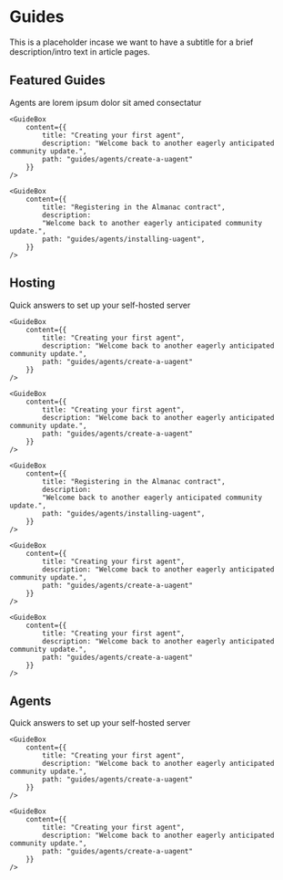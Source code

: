 # Guides

<div className="nx-text-fetch-content">
  This is a placeholder incase we want to have a subtitle for a brief
  description/intro text in article pages.
</div>


## Featured Guides

<div className="nx-text-fetch-content">
  Agents are lorem ipsum dolor sit amed consectatur
</div>

<Row>
    <GuideBox
        content={{
            title: "Installing the uAgent framework",
            description: "Welcome back to another eagerly anticipated community update.",
            path: "guides/agents/installing-uagent"
        }}
    />

    <GuideBox
        content={{
            title: "Creating your first agent",
            description: "Welcome back to another eagerly anticipated community update.",
            path: "guides/agents/create-a-uagent"
        }}
    />

</Row>
<Row>
    <GuideBox
        content={{
            title: "How to use μAgents to verify messages",
            description: "Welcome back to another eagerly anticipated community update.",
            path: "guides/agents/message-verification"
        }}
    />

    <GuideBox
        content={{
            title: "Registering in the Almanac contract",
            description:
            "Welcome back to another eagerly anticipated community update.",
            path: "guides/agents/installing-uagent",
        }}
    />

</Row>
<Row>
    <GuideBox
        content={{
            title: "Communicating with other agents",
            description:
            "Welcome back to another eagerly anticipated community update.",
            path: "guides/agents/installing-uagent",
        }}
    />
    <GuideBox
        content={{
            title: "How to use the μAgents to simulate a cleaning scenario",
            description:
            "Welcome back to another eagerly anticipated community update.",
            path: "guides/agents/installing-uagent",
        }}
    />

</Row>

## Hosting

<div className="nx-text-fetch-content">
  Quick answers to set up your self-hosted server
</div>

<Row>
    <GuideBox
        content={{
            title: "Installing the uAgent framework",
            description: "Welcome back to another eagerly anticipated community update.",
            path: "guides/agents/installing-uagent"
        }}
    />

    <GuideBox
        content={{
            title: "Creating your first agent",
            description: "Welcome back to another eagerly anticipated community update.",
            path: "guides/agents/create-a-uagent"
        }}
    />

    <GuideBox
        content={{
            title: "Creating your first agent",
            description: "Welcome back to another eagerly anticipated community update.",
            path: "guides/agents/create-a-uagent"
        }}
    />

</Row>
<Row>
    <GuideBox
        content={{
            title: "How to use μAgents to verify messages",
            description: "Welcome back to another eagerly anticipated community update.",
            path: "guides/agents/message-verification"
        }}
    />

    <GuideBox
        content={{
            title: "Registering in the Almanac contract",
            description:
            "Welcome back to another eagerly anticipated community update.",
            path: "guides/agents/installing-uagent",
        }}
    />

    <GuideBox
        content={{
            title: "Creating your first agent",
            description: "Welcome back to another eagerly anticipated community update.",
            path: "guides/agents/create-a-uagent"
        }}
    />

</Row>
<Row>
    <GuideBox
        content={{
            title: "Communicating with other agents",
            description:
            "Welcome back to another eagerly anticipated community update.",
            path: "guides/agents/installing-uagent",
        }}
    />
    <GuideBox
        content={{
            title: "How to use the μAgents to simulate a cleaning scenario",
            description:
            "Welcome back to another eagerly anticipated community update.",
            path: "guides/agents/installing-uagent",
        }}
    />

    <GuideBox
        content={{
            title: "Creating your first agent",
            description: "Welcome back to another eagerly anticipated community update.",
            path: "guides/agents/create-a-uagent"
        }}
    />

</Row>

## Agents

<div className="nx-text-fetch-content">
  Quick answers to set up your self-hosted server
</div>

<Row>
    <GuideBox
        content={{
            title: "Installing the uAgent framework",
            description: "Welcome back to another eagerly anticipated community update.",
            path: "guides/agents/installing-uagent"
        }}
    />

    <GuideBox
        content={{
            title: "Creating your first agent",
            description: "Welcome back to another eagerly anticipated community update.",
            path: "guides/agents/create-a-uagent"
        }}
    />

    <GuideBox
        content={{
            title: "Creating your first agent",
            description: "Welcome back to another eagerly anticipated community update.",
            path: "guides/agents/create-a-uagent"
        }}
    />

</Row>

<div className="nx-mb-8"></div>
